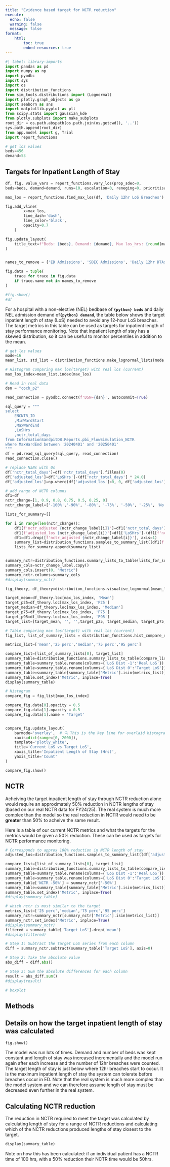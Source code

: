 ```yaml
---
title: "Evidence based target for NCTR reduction"
execute:
  echo: false
  warning: false
  message: false
format:
    html:
        toc: true
        embed-resources: true
---
```


```python
#| label: library-imports
import pandas as pd
import numpy as np
import pyodbc
import sys
import os
import distribution_functions
from sim_tools.distributions import (Lognormal)
import plotly.graph_objects as go
import seaborn as sns
import matplotlib.pyplot as plt
from scipy.stats import gaussian_kde
from plotly.subplots import make_subplots
root_dir = os.path.abspath(os.path.join(os.getcwd(), '..'))
sys.path.append(root_dir)
from app.model import g, Trial
import report_functions
```


```python
# get los values
beds=456
demand=53
```

## Targets for Inpatient Length of Stay

```python
df, fig, value_vars = report_functions.vary_los(prop_sdec=0,
beds=beds, demand=demand, runs=10, escalation=0, reneging=0, prioritisation=0)

max_los = report_functions.find_max_los(df, 'Daily 12hr LoS Breaches')

fig.add_vline(
        x=max_los,
        line_dash='dash',
        line_color='black',
        opacity=0.7
    )

fig.update_layout(
    title_text=f"Beds: {beds}, Demand: {demand}, Max los_hrs: {round(max_los)}"
)


names_to_remove = {'ED Admissions', 'SDEC Admissions', 'Daily 12hr DTAs'}

fig.data = tuple(
    trace for trace in fig.data
    if trace.name not in names_to_remove
)

#fig.show()
#df
```

For a hospital with a non-elective (NEL) bedbase of **`{python} beds`** and daily NEL admission demand of**`{python} demand`**, the table below shows the target inpatient length of stay (LoS) needed to avoid any 12-hour LoS breaches. The target metrics in this table can be used as targets for inpatient length of stay performance monitoring. Note that inpatient length of stay has a skewed distribution, so it can be useful to monitor percentiles in addition to the mean.

```python
# get los values
mode=16
mean_list, std_list = distribution_functions.make_lognormal_lists(mode, 20)
```

```python
# Histogram comparing max los(target) with real los (current)
max_los_index=mean_list.index(max_los)
```

```python
# Read in real data
dsn = "coch_p2" 

read_connection = pyodbc.connect(f'DSN={dsn}', autocommit=True)

sql_query = """
select
	ENCNTR_ID
	,MinWardStart
	,MaxWardEnd
	,LoSHrs
	,nctr_total_days
from InformationSandpitDB.Reports.pbi_FlowSimulation_NCTR
where MaxWardEnd between '20240401' and '20250401'
"""
df = pd.read_sql_query(sql_query, read_connection)
read_connection.close()

# replace NaNs with 0s
df['nctr_total_days']=df['nctr_total_days'].fillna(0)
df['adjusted_los']=df['LoSHrs']-(df['nctr_total_days'] * 24.0)
df['adjusted_los']=np.where(df['adjusted_los']<0, 0, df['adjusted_los'])

# add range of NCTR columns
df1=df
nctr_change=[1, 0.9, 0.8, 0.75, 0.5, 0.25, 0]
nctr_change_label=['-100%','-90%', '-80%', '-75%', '-50%', '-25%', 'No change']

lists_for_summary=[]

for i in range(len(nctr_change)):
    df1[f'nctr_adjusted {nctr_change_label[i]}']=df1['nctr_total_days']*nctr_change[i]
    df1[f'adjusted_los {nctr_change_label[i]}']=df1['LoSHrs']-(df1[f'nctr_adjusted {nctr_change_label[i]}'] * 24.0)
    df1=df1.drop([f'nctr_adjusted {nctr_change_label[i]}'], axis=1)
    summary_list=distribution_functions.samples_to_summary_list((df1[f'adjusted_los {nctr_change_label[i]}'].tolist()))
    lists_for_summary.append(summary_list)


summary_nctr=distribution_functions.summary_lists_to_table(lists_for_summary)
summary_cols=nctr_change_label.copy()
summary_cols.insert(0, "Metric")
summary_nctr.columns=summary_cols
#display(summary_nctr)
```

```python
fig_theory, df_theory=distribution_functions.visualise_lognormal(mean_list, std_list)

target_mean=df_theory.loc[max_los_index, 'Mean']
target_p25=df_theory.loc[max_los_index, 'P25']
target_median=df_theory.loc[max_los_index, 'Median']
target_p75=df_theory.loc[max_los_index, 'P75']
target_p95=df_theory.loc[max_los_index, 'P95']
target_list=[target_mean, '', '',target_p25, target_median, target_p75, target_p95]
```


```python
# Table comparing max los(target) with real los (current)
fig_list, list_of_summary_lists = distribution_functions.hist_compare_real_model(df['LoSHrs'], "Current LoS Hrs", mean_list, std_list, random_seed=5)

metrics_list=['mean','25 perc','median','75 perc','95 perc']

compare_list=[list_of_summary_lists[0], target_list]
summary_table=distribution_functions.summary_lists_to_table(compare_list)
summary_table=summary_table.rename(columns={'LoS Dist -1':'Real LoS'})
summary_table=summary_table.rename(columns={'LoS Dist 0':'Target LoS'})
summary_table=summary_table[summary_table['Metric'].isin(metrics_list)]
summary_table.set_index('Metric', inplace=True)
display(summary_table)
```


```python
# Histogram
compare_fig = fig_list[max_los_index]

compare_fig.data[0].opacity = 0.5
compare_fig.data[1].opacity = 0.5
compare_fig.data[1].name = 'Target'


compare_fig.update_layout(
    barmode='overlay',  # 🔍 This is the key line for overlaid histograms
    xaxis=dict(range=[0, 2000]),
    template='plotly_white',
    title='Current LoS vs Target LoS',
    xaxis_title='Inpatient Length of Stay (Hrs)',
    yaxis_title='Count'
)

compare_fig.show()
```


## NCTR
Acheiving the target inpatient length of stay through NCTR reduction alone would require an approximately 50% reduction in NCTR lengths of stay (based on our real NCTR data for FY24/25). The real system is much more complex than the model so the real reduction in NCTR would need to be **greater** than 50% to acheive the same result.

Here is a table of our current NCTR metrics and what the targets for the metrics would be given a 50% reduction. These can be used as targets for NCTR performance monitoring.

```python
# Corresponds to approx 100% reduction in NCTR length of stay
adjusted_los=distribution_functions.samples_to_summary_list((df['adjusted_los'].tolist()))

compare_list=[list_of_summary_lists[0], target_list]
summary_table=distribution_functions.summary_lists_to_table(compare_list)
summary_table=summary_table.rename(columns={'LoS Dist -1':'Real LoS'})
summary_table=summary_table.rename(columns={'LoS Dist 0':'Target LoS'})
summary_table['NCTR -50%'] = summary_nctr['-50%']
summary_table=summary_table[summary_table['Metric'].isin(metrics_list)]
summary_table.set_index('Metric', inplace=True)
#display(summary_table)
```


```python
# which nctr is most similar to the target
metrics_list=['25 perc','median','75 perc','95 perc']
summary_nctr=summary_nctr[summary_nctr['Metric'].isin(metrics_list)]
summary_nctr.set_index('Metric', inplace=True)
#display(summary_nctr)
filtered = summary_table['Target LoS'].drop('mean')
#display(filtered)

# Step 1: Subtract the Target LoS series from each column
diff = summary_nctr.subtract(summary_table['Target LoS'], axis=0)

# Step 2: Take the absolute value
abs_diff = diff.abs()

# Step 3: Sum the absolute differences for each column
result = abs_diff.sum()
#display(result)
```

```python
# boxplot


```

## Methods
## Details on how the target inpatient length of stay was calculated

```python
fig.show()
```

The model was run lots of times. Demand and number of beds was kept constant and length of stay was increased incrementally and the model run again after each increase and the number of 12hr breaches were counted. The target length of stay is just below where 12hr breaches start to occur. It is the maximum inpatient length of stay the system can tolerate before breaches occur in ED. Note that the real system is much more complex than the model system and we can therefore assume length of stay must be decreased even further in the real system.

## Calculating NCTR reduction

The reduction in NCTR required to meet the target was calculated by calculating length of stay for a range of NCTR reductions and calculating which of the NCTR reductions produced lengths of stay closest to the target.

```python
display(summary_table)
```

Note on how this has been calculated: if an individual patient has a NCTR time of 100 hrs, with a 50% reduction their NCTR time would be 50hrs.